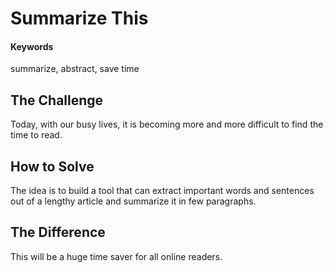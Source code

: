 # Summarize This {#summarize-this}

#### Keywords {-}

summarize, abstract, save time


## The Challenge
Today, with our busy lives, it is becoming more and more difficult to find the time to read.


## How to Solve
The idea is to build a tool that can extract important words and sentences out of a lengthy article and summarize it in few paragraphs. 


## The Difference
This will be a huge time saver for all online readers.